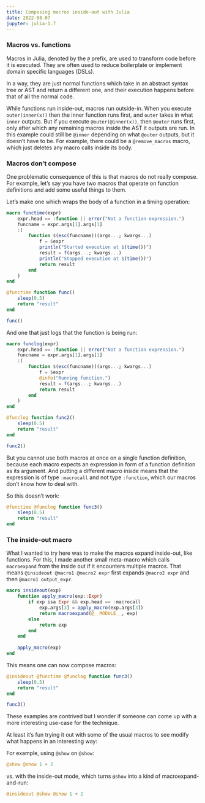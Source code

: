 ```yaml
---
title: Composing macros inside-out with Julia
date: 2022-08-07
jupyter: julia-1.7
---
```


### Macros vs. functions

Macros in Julia, denoted by the `@` prefix, are used to transform code before it is executed.
They are often used to reduce boilerplate or implement domain specific languages (DSLs).

In a way, they are just normal functions which take in an abstract syntax tree or AST and return a different one, and their execution happens before that of all the normal code.

While functions run inside-out, macros run outside-in.
When you execute `outer(inner(x))` then the inner function runs first, and `outer` takes in what `inner` outputs.
But if you execute `@outer(@inner(x))`, then `@outer` runs first, only after which any remaining macros inside the AST it outputs are run.
In this example could still be `@inner` depending on what `@outer` outputs, but it doesn't have to be.
For example, there could be a `@remove_macros` macro, which just deletes any macro calls inside its body.

### Macros don't compose

One problematic consequence of this is that macros do not really compose.
For example, let's say you have two macros that operate on function definitions and add some useful things to them.

Let's make one which wraps the body of a function in a timing operation:

```julia
macro functime(expr)
    expr.head == :function || error("Not a function expression.")
    funcname = expr.args[1].args[1]
    :(
        function $(esc(funcname))(args...; kwargs...)
            f = $expr
            println("Started execution at $(time())")
            result = f(args...; kwargs...)
            println("Stopped execution at $(time())")
            return result
        end
    )
end

@functime function func()
    sleep(0.5)
    return "result"
end

func()
```

And one that just logs that the function is being run:

```julia
macro funclog(expr)
    expr.head == :function || error("Not a function expression.")
    funcname = expr.args[1].args[1]
    :(
        function $(esc(funcname))(args...; kwargs...)
            f = $expr
            @info("Running function.")
            result = f(args...; kwargs...)
            return result
        end
    )
end

@funclog function func2()
    sleep(0.5)
    return "result"
end

func2()
```


But you cannot use both macros at once on a single function definition, because each macro expects an expression in form of a function definition as its argument.
And putting a different macro inside means that the expression is of type `:macrocall` and not type `:function`, which our macros don't know how to deal with.

So this doesn't work:

```julia
@functime @funclog function func3()
    sleep(0.5)
    return "result"
end
```

### The inside-out macro

What I wanted to try here was to make the macros expand inside-out, like functions.
For this, I made another small meta-macro which calls `macroexpand` from the inside out if it encounters multiple macros.
That means `@insideout @macro1 @macro2 expr` first expands `@macro2 expr` and then `@macro1 output_expr`.

```julia
macro insideout(exp)
    function apply_macro(exp::Expr)
        if exp isa Expr && exp.head == :macrocall
            exp.args[3] = apply_macro(exp.args[3])
            return macroexpand(@__MODULE__, exp)
        else
            return exp
        end
    end
    
    apply_macro(exp)
end
```

This means one can now compose macros:

```julia
@insideout @functime @funclog function func3()
    sleep(0.5)
    return "result"
end

func3()
```

These examples are contrived but I wonder if someone can come up with a more interesting use-case for the technique.

At least it's fun trying it out with some of the usual macros to see  modify what happens in an interesting way:

For example, using `@show` on `@show`:

```julia
@show @show 1 + 2
```

vs. with the inside-out mode, which turns `@show` into a kind of macroexpand-and-run:

```julia
@insideout @show @show 1 + 2
```